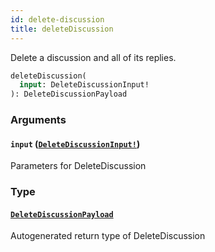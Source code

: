 ```yaml
---
id: delete-discussion
title: deleteDiscussion
---
```


Delete a discussion and all of its replies.

```graphql
deleteDiscussion(
  input: DeleteDiscussionInput!
): DeleteDiscussionPayload

```

### Arguments

#### `input` ([`DeleteDiscussionInput!`](/docs/api/inputs/delete-discussion-input))

Parameters for DeleteDiscussion

### Type

#### [`DeleteDiscussionPayload`](/docs/api/objects/delete-discussion-payload)

Autogenerated return type of DeleteDiscussion
